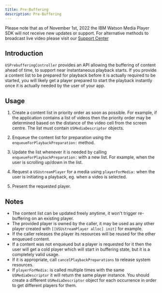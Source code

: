 ```yaml
---
title: Pre-Buffering
description: Pre-Buffering
---
```


<InlineNotification kind="warning">

Please note that as of November 1st, 2022 the IBM Watson Media Player SDK will not receive new updates or support. For alternative methods to broadcast live video please visit our [Support Center](https://support.video.ibm.com/hc/en-us/categories/200545448-Broadcasting-on-IBM-Watson-Media)

</InlineNotification>

## Introduction
`USPrebufferingController` provides an API allowing the buffering of content ahead of time, to support near instantaneous playback starts.
If you provide a content list to be prepared for playback before it is actually required to be started, you will likely get a player prepared to start the playback instantly once it is actually needed by the user of your app.

## Usage
1. Create a content list in priority order as soon as possible. For example, if the application contains a list of videos then the priority order may be determined based on the distance of the video cell from the screen centre. The list must contain `USMediaDescriptor` objects.

2. Enqueue the content list for preparation using the `enqueueForPlaybackPreparation:` method.

3. Update the list whenever it is needed by calling `enqueueForPlaybackPreparation:` with a new list. For example, when the user is scrolling up/down in the list.

4. Request a `USUstreamPlayer` for a media using `playerForMedia:` when the user is initiating a playback, eg. when a video is selected.

5. Present the requested player.

## Notes
- The content list can be updated freely anytime, it won't trigger re-buffering on an existing player.
- The provided player is owned by the caller, it may be used as any other player created with `[[USUstreamPlayer alloc] init]` for example.
- If the caller releases the player its resources will be reused for the other enqueued content.
- If a content was not enqueued but a player is requested for it then the user will get a cold player which will start in buffering state, but it is a completely valid usage.
- If it is appropriate, call `cancelPlaybackPreparations` to release system resources.
- If `playerForMedia:` is called multiple times with the same `USMediaDescriptor` it will return the same player instance. You should create a different `USMediaDescriptor` object for each occurrence in order to get different players for them.
